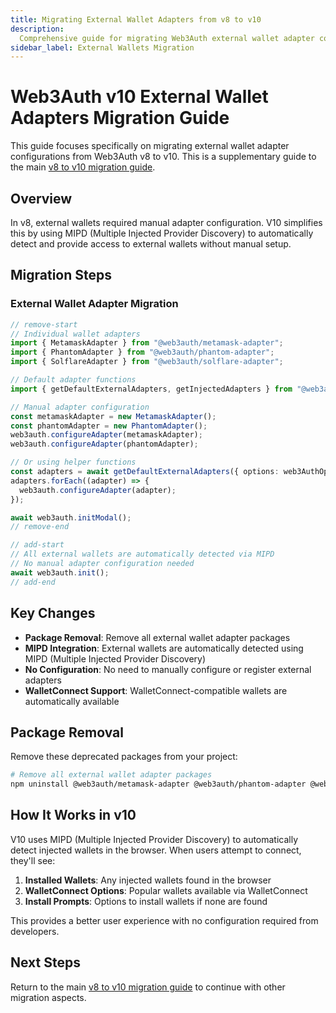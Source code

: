 ```yaml
---
title: Migrating External Wallet Adapters from v8 to v10
description:
  Comprehensive guide for migrating Web3Auth external wallet adapter configurations from v8 to v10.
sidebar_label: External Wallets Migration
---
```



# Web3Auth v10 External Wallet Adapters Migration Guide

This guide focuses specifically on migrating external wallet adapter configurations from Web3Auth v8
to v10. This is a supplementary guide to the main
[v8 to v10 migration guide](../README.mdx).

## Overview

In v8, external wallets required manual adapter configuration. V10 simplifies this by using MIPD
(Multiple Injected Provider Discovery) to automatically detect and provide access to external
wallets without manual setup.

## Migration Steps

### External Wallet Adapter Migration

```typescript
// remove-start
// Individual wallet adapters
import { MetamaskAdapter } from "@web3auth/metamask-adapter";
import { PhantomAdapter } from "@web3auth/phantom-adapter";
import { SolflareAdapter } from "@web3auth/solflare-adapter";

// Default adapter functions
import { getDefaultExternalAdapters, getInjectedAdapters } from "@web3auth/default-evm-adapter";

// Manual adapter configuration
const metamaskAdapter = new MetamaskAdapter();
const phantomAdapter = new PhantomAdapter();
web3auth.configureAdapter(metamaskAdapter);
web3auth.configureAdapter(phantomAdapter);

// Or using helper functions
const adapters = await getDefaultExternalAdapters({ options: web3AuthOptions });
adapters.forEach((adapter) => {
  web3auth.configureAdapter(adapter);
});

await web3auth.initModal();
// remove-end

// add-start
// All external wallets are automatically detected via MIPD
// No manual adapter configuration needed
await web3auth.init();
// add-end
```

## Key Changes

- **Package Removal**: Remove all external wallet adapter packages
- **MIPD Integration**: External wallets are automatically detected using MIPD (Multiple Injected
  Provider Discovery)
- **No Configuration**: No need to manually configure or register external adapters
- **WalletConnect Support**: WalletConnect-compatible wallets are automatically available

## Package Removal

Remove these deprecated packages from your project:

```bash npm2yarn
# Remove all external wallet adapter packages
npm uninstall @web3auth/metamask-adapter @web3auth/phantom-adapter @web3auth/solflare-adapter @web3auth/slope-adapter @web3auth/default-evm-adapter @web3auth/default-solana-adapter
```

## How It Works in v10

V10 uses MIPD (Multiple Injected Provider Discovery) to automatically detect injected wallets in the
browser. When users attempt to connect, they'll see:

1. **Installed Wallets**: Any injected wallets found in the browser
2. **WalletConnect Options**: Popular wallets available via WalletConnect
3. **Install Prompts**: Options to install wallets if none are found

This provides a better user experience with no configuration required from developers.

## Next Steps

Return to the main [v8 to v10 migration guide](../README.mdx) to continue with other
migration aspects.
